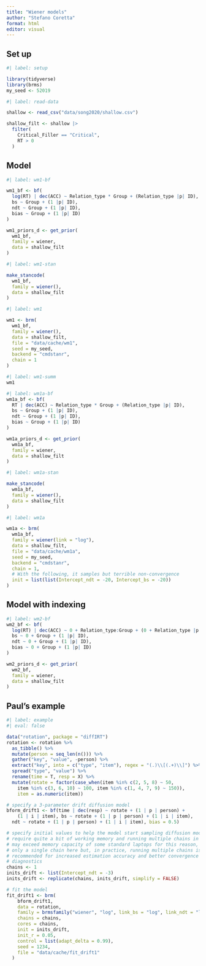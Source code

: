 ```yaml
---
title: "Wiener models"
author: "Stefano Coretta"
format: html
editor: visual
---
```


## Set up

```r
#| label: setup

library(tidyverse)
library(brms)
my_seed <- 52019
```

```r
#| label: read-data

shallow <- read_csv("data/song2020/shallow.csv")

shallow_filt <- shallow |> 
  filter(
    Critical_Filler == "Critical",
    RT > 0
  )
```

## Model

```r
#| label: wm1-bf

wm1_bf <- bf(
  log(RT) | dec(ACC) ~ Relation_type * Group + (Relation_type |p| ID),
  bs ~ Group + (1 |p| ID),
  ndt ~ Group + (1 |p| ID),
  bias ~ Group + (1 |p| ID)
)

wm1_priors_d <- get_prior(
  wm1_bf,
  family = wiener,
  data = shallow_filt
)
```

```r
#| label: wm1-stan

make_stancode(
  wm1_bf,
  family = wiener(),
  data = shallow_filt
)
```

```r
#| label: wm1

wm1 <- brm(
  wm1_bf,
  family = wiener(),
  data = shallow_filt,
  file = "data/cache/wm1",
  seed = my_seed,
  backend = "cmdstanr",
  chain = 1
)
```

```r
#| label: wm1-summ
wm1
```

```r
#| label: wm1a-bf
wm1a_bf <- bf(
  RT | dec(ACC) ~ Relation_type * Group + (Relation_type |p| ID),
  bs ~ Group + (1 |p| ID),
  ndt ~ Group + (1 |p| ID),
  bias ~ Group + (1 |p| ID)
)

wm1a_priors_d <- get_prior(
  wm1a_bf,
  family = wiener,
  data = shallow_filt
)
```

```r
#| label: wm1a-stan

make_stancode(
  wm1a_bf,
  family = wiener(),
  data = shallow_filt
)
```

```r
#| label: wm1a

wm1a <- brm(
  wm1a_bf,
  family = wiener(link = "log"),
  data = shallow_filt,
  file = "data/cache/wm1a",
  seed = my_seed,
  backend = "cmdstanr",
  chain = 1,
  # With the following, it samples but terrible non-convergence
  init = list(list(Intercept_ndt = -20, Intercept_bs = -20))
)
```


## Model with indexing

```r
#| label: wm2-bf
wm2_bf <- bf(
  log(RT) | dec(ACC) ~ 0 + Relation_type:Group + (0 + Relation_type |p| ID),
  bs ~ 0 + Group + (1 |p| ID),
  ndt ~ 0 + Group + (1 |p| ID),
  bias ~ 0 + Group + (1 |p| ID)
)

wm2_priors_d <- get_prior(
  wm2_bf,
  family = wiener,
  data = shallow_filt
)
```

## Paul's example

```r
#| label: example
#| eval: false

data("rotation", package = "diffIRT")
rotation <- rotation %>%
  as_tibble() %>%
  mutate(person = seq_len(n())) %>%
  gather("key", "value", -person) %>%
  extract("key", into = c("type", "item"), regex = "(.)\\[(.+)\\]") %>%
  spread("type", "value") %>%
  rename(time = T, resp = X) %>%
  mutate(rotate = factor(case_when(item %in% c(2, 5, 8) ~ 50,
    item %in% c(3, 6, 10) ~ 100, item %in% c(1, 4, 7, 9) ~ 150)),
    item = as.numeric(item))

# specify a 3-parameter drift diffusion model
bform_drift1 <- bf(time | dec(resp) ~ rotate + (1 | p | person) +
    (1 | i | item), bs ~ rotate + (1 | p | person) + (1 | i | item),
  ndt ~ rotate + (1 | p | person) + (1 | i | item), bias = 0.5)

# specify initial values to help the model start sampling diffusion models
# require quite a bit of working memory and running multiple chains in parallel
# may exceed memory capacity of some standard laptops for this reason, we run
# only a single chain here but, in practice, running multiple chains is
# recommended for increased estimation accuracy and better convergence
# diagnostics
chains <- 1
inits_drift <- list(Intercept_ndt = -3)
inits_drift <- replicate(chains, inits_drift, simplify = FALSE)

# fit the model
fit_drift1 <- brm(
    bform_drift1,
    data = rotation,
    family = brmsfamily("wiener", "log", link_bs = "log", link_ndt = "log"),
    chains = chains,
    cores = chains,
    init = inits_drift,
    init_r = 0.05,
    control = list(adapt_delta = 0.99),
    seed = 1234,
    file = "data/cache/fit_drift1"
  )
```
